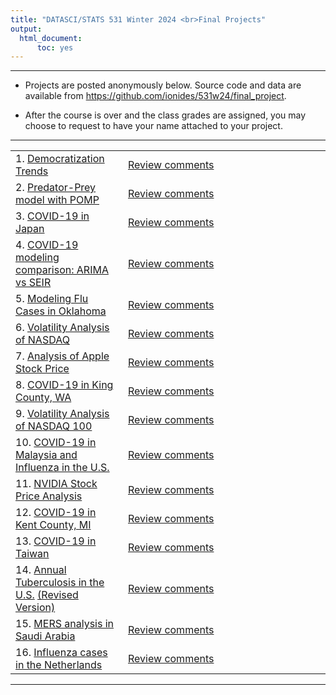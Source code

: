 ```yaml
---
title: "DATASCI/STATS 531 Winter 2024 <br>Final Projects"
output:
  html_document:
      toc: yes
---
```


---------

* Projects are posted anonymously below. Source code and data are available from [https://github.com/ionides/531w24/final_project](https://github.com/ionides/531w24/tree/master/final_project).

* After the course is over and the class grades are assigned, you may choose to request to have your name attached to your project.

----------

| | | 
|:----|:----|----|
| 1.  [Democratization Trends](project01/blinded.html)   |  [Review comments](project01/comments.html) | 
| 2.  [Predator-Prey model with POMP](project02/blinded.html)   |  [Review comments](project02/comments.html) |  
| 3.  [COVID-19 in Japan](project03/blinded.html)   |  [Review comments](project3/comments.html) | 
| 4.  [COVID-19 modeling comparison: ARIMA vs SEIR](project04/blinded.html)   |  [Review comments](project04/comments.html) |  
| 5.  [Modeling Flu Cases in Oklahoma](project05/blinded.html)   |  [Review comments](project05/comments.html) |  
| 6.  [Volatility Analysis of NASDAQ](project06/blinded.html)   |  [Review comments](project06/comments.html) |  
| 7.  [Analysis of Apple Stock Price](project07/blinded.html)   |  [Review comments](project07/comments.html) |  
| 8.  [COVID-19 in King County, WA](project08/blinded.html)   |  [Review comments](project08/comments.html) |  
| 9.  [Volatility Analysis of NASDAQ 100](project09/blinded.html)   |  [Review comments](project09/comments.html) |  
| 10.  [COVID-19 in Malaysia and Influenza in the U.S.](project10/blinded.html)  |  [Review comments](project10/comments.html) |  
| 11.  [NVIDIA Stock Price Analysis](project11/blinded.html)  |  [Review comments](project11/comments.html) |  
| 12.  [COVID-19 in Kent County, MI](project12/blinded.html)  |  [Review comments](project12/comments.html) |  
| 13.  [COVID-19 in Taiwan](project13/blinded.html)  |  [Review comments](project13/comments.html) |  
| 14.  [Annual Tuberculosis in the U.S.](project14/blinded.html)    [(Revised Version)](project14/revision/blinded.html) |  [Review comments](project14/comments.html) |  
| 15.  [MERS analysis in Saudi Arabia](project15/blinded.html)  |  [Review comments](project15/comments.html) |  
| 16.  [Influenza cases in the Netherlands](project16/blinded.html)  |  [Review comments](project16/comments.html) |  


----------
